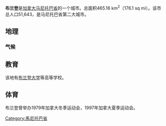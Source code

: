 {{Link style|time=2015-12-11T05:12:19+00:00}}
{{Infobox settlement
|name                   = 布兰登
|native_name = Brandon
|settlement_type        = [[城市|城市]]
|official_name          = 布兰登市<br />City of Brandon
|nickname               = 小麦之城<br />The Wheat City
|motto = "Vires Acquirit Eundo"{{spaces|2}}<small>([[Latin|Latin]])<br/>"She acquires strength through progress"</small>
|image_skyline          = Downtown Brandon Manitoba.jpg
|imagesize              = 300px
|image_caption          = 布兰登市中心
|image_flag             = <!-- 檔案不存在 Flag of Brandon.jpg ，可從英文維基百科取得 -->
|image_shield           = <!-- 檔案不存在 BrandonManCoatofArms.jpg ，可從英文維基百科取得 -->
|shield_size            = 95px
|image_seal             =
|image_map              =
|mapsize                =
|map_caption            =
|pushpin_map            = Canada Manitoba
|pushpin_label_position =<!-- the position of the pushpin label: left, right, top, bottom, none -->
|pushpin_map_caption    = 在馬尼托巴省的位置
|pushpin_mapsize        =
|coordinates     = {{Coord|49|50|N|99|57|W|region:CA-MB|display=it}}
|subdivision_type       = 国家
|subdivision_name       = 加拿大
|subdivision_type1      = [[加拿大行政区划|省]]
|subdivision_name1      = 马尼托巴
|subdivision_type2      = 地区
|subdivision_name2      = [[:en:Westman_Region,_Manitoba|Westman]]
|leader_title           = [[市长|市长]]
|leader_name            = [[:en:Shari_Decter_Hirst|Shari Decter Hirst]]
|leader_title1          = Governing Body
|leader_name1           = [[:en:Brandon_City_Council|Brandon City Council]]
|leader_title2          = [[:en:Legislative_Assembly_of_Manitoba|MLA]] [[:en:Brandon_West|Brandon West]]
|leader_name2           = [[:en:Reg_Helwer|Reg Helwer]] [[:en:Progressive_Conservative_Party_of_Manitoba|(PC)]]
|leader_title3          = [[:en:Legislative_Assembly_of_Manitoba|MLA]] [[:en:Brandon_East|Brandon East]]
|leader_name3           = [[:en:Drew_Caldwell|Drew Caldwell]] [[:en:New_Democratic_Party_of_Manitoba|(NDP)]]
|leader_title4          = [[:en:Canadian_House_of_Commons|MP]] [[:en:Brandon—Souris|Brandon—Souris]]
|leader_name4           = [[:en:Larry_Maguire|Larry Maguire]] [[加拿大保守黨|(CPC)]]
|established_title      = Incorporated
|established_date       = 1882年5月30日
|established_title2     = 
|established_date2      =

|area_total_km2         = 465.16
|area_total_sq_mi       = 176.1
|area_land_km2          =
|area_land_sq_mi        =
|area_water_km2         =
|area_water_sq_mi       =
|area_water_percent     =
|area_urban_km2         = 76.89
|area_urban_sq_mi       =
|area_metro_km2         = 1,712.46
|area_metro_sq_mi       =
|population_as_of       = 2011年
|population_note        = 
|population_total       = 56,061
|population_rank = 全省第2大
|population_density_km2     = 599.1
|population_density_sq_mi =
|population_metro       = 64,219（[[按人口排列的加拿大大都会区列表|全國第61位]]）
|population_density_metro_km2 = 31.1
|population_density_metro_sq_mi =
|population_urban       =
|timezone               = Central (CST)
|utc_offset             = -6
|timezone_DST           = Central (CDT)
|utc_offset_DST         = -5
|postal_code_type = 邮政编码
|postal_code = [[:en:List_of_R_Postal_Codes_of_Canada|R7A-R7C]]

|elevation_m              = 409.40
|elevation_ft           = 1343.18
|website                = [http://brandon.ca/ City of Brandon]
|footnotes              =
|area_code              = [[區號204及431|204]]
|blank_name             = [[:en:Demonym|Demonym]]
|blank_info             = Brandonite
}}
'''布兰登'''是[[加拿大|加拿大]][[马尼托巴省|马尼托巴省]]的一个城市。总面积465.16 km<sup>2</sup>（176.1 sq mi）。该市总人口51,643，是马尼托巴省第二大城市。

== 地理 ==

=== 气候 ===
<!--Infobox begins-->{{Infobox Weather<!-- Important: remove all unused fields-->
|collapsed=<!--Any entry in this line will make the template initially collapsed. Leave blank or remove line for uncollapsed.-->
|metric_first=yes<!--Any entry in this line will display metric first. Leave blank or remove line for imperial.-->
|single_line=yes<!--Any entry in this line will display metric and imperial units on same line. Leave blank or remove line for separate lines-->
|location = Brandon
|Jan_REC_Hi_°C =8.3
|Feb_REC_Hi_°C =15
|Mar_REC_Hi_°C =25.6
|Apr_REC_Hi_°C =36
|May_REC_Hi_°C =38.5
|Jun_REC_Hi_°C =42.2
|Jul_REC_Hi_°C =43.3
|Aug_REC_Hi_°C =41.1
|Sep_REC_Hi_°C =37.8
|Oct_REC_Hi_°C =32.5
|Nov_REC_Hi_°C =22.2
|Dec_REC_Hi_°C =14.4
|Year_REC_Hi_°C =43.3
|Jan_Hi_°C =-11.9
|Feb_Hi_°C =-7.5
|Mar_Hi_°C =-0.5
|Apr_Hi_°C =10.7
|May_Hi_°C =19.2
|Jun_Hi_°C =23.5
|Jul_Hi_°C =25.9
|Aug_Hi_°C =25.4
|Sep_Hi_°C =18.8
|Oct_Hi_°C =11.3
|Nov_Hi_°C =-0.6
|Dec_Hi_°C =-9.1
|Year_Hi_°C=8.8
|Jan_Lo_°C =-23.7
|Feb_Lo_°C =-19.3
|Mar_Lo_°C =-11.7
|Apr_Lo_°C =-2.7
|May_Lo_°C =4.4
|Jun_Lo_°C =9.8
|Jul_Lo_°C =11.9
|Aug_Lo_°C =10.5
|Sep_Lo_°C =4.9
|Oct_Lo_°C =-1.5
|Nov_Lo_°C =-10.6
|Dec_Lo_°C =-20.1
|Year_Lo_°C =-4
|Jan_REC_Lo_°C =-46.1
|Feb_REC_Lo_°C =-46.7
|Mar_REC_Lo_°C =-43.9
|Apr_REC_Lo_°C =-27.8
|May_REC_Lo_°C =-13.9
|Jun_REC_Lo_°C =-3.9
|Jul_REC_Lo_°C =0
|Aug_REC_Lo_°C =-3.3
|Sep_REC_Lo_°C =-11.7
|Oct_REC_Lo_°C =-26.5
|Nov_REC_Lo_°C =-40.6
|Dec_REC_Lo_°C =-43
|Year_REC_Lo_°C =-46.7
|Jan_Precip_mm =19.2
|Feb_Precip_mm =16
|Mar_Precip_mm =23.5
|Apr_Precip_mm =29.3
|May_Precip_mm =52.6
|Jun_Precip_mm =75.7
|Jul_Precip_mm =72.5
|Aug_Precip_mm =69.2
|Sep_Precip_mm =48.3
|Oct_Precip_mm =28.5
|Nov_Precip_mm =18.6
|Dec_Precip_mm =20.7
|Year_Precip_mm =474
|source = [[Environment_Canada|Environment Canada]]
|accessdate = 2009-07-09
}}<!--Infobox ends-->

== 教育 ==
该地有[[布兰登大学|布兰登大学]]等高等学校。

== 体育 ==
布兰登曾举办1979年加拿大冬季运动会，1997年加拿大夏季运动会。

{{DEFAULTSORT:Brendon}}
[[Category:馬尼托巴省|Category:馬尼托巴省]]